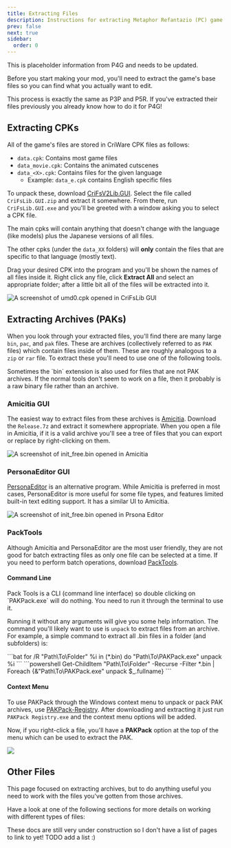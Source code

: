```yaml
---
title: Extracting Files
description: Instructions for extracting Metaphor Refantazio (PC) game files.
prev: false
next: true
sidebar:
  order: 0
---
```



<Aside>This is placeholder information from P4G and needs to be updated.</Aside>

Before you start making your mod, you'll need to extract the game's base files so you can find what you actually want to edit.

<Aside>
  This process is exactly the same as P3P and P5R. If you've extracted their
  files previously you already know how to do it for P4G!
</Aside>

## Extracting CPKs

All of the game's files are stored in CriWare CPK files as follows:

- `data.cpk`: Contains most game files
- `data_movie.cpk`: Contains the animated cutscenes
- `data_<X>.cpk`: Contains files for the given language
  - Example: `data_e.cpk` contains English specific files

To unpack these, download [CriFsV2Lib.GUI](https://github.com/Sewer56/CriFsV2Lib/releases/latest). Select the file called `CriFsLib.GUI.zip` and extract it somewhere.
From there, run `CriFsLib.GUI.exe` and you'll be greeted with a window asking you to select a CPK file.

<Aside>
The main cpks will contain anything that doesn't change with the language (like models) plus the Japanese versions of all files.

The other cpks (under the `data_XX` folders) will **only** contain the files that are specific to that language (mostly text).

</Aside>

Drag your desired CPK into the program and you'll be shown the names of all files inside it. Right click any file, click **Extract All** and select an appropriate folder; after a little bit all of the files will be extracted into it.

![A screenshot of `umd0.cpk` opened in CriFsLib GUI](../../../../../assets/general/getting-started/extracting-files/crifs-extract-all.png)

## Extracting Archives (PAKs)

When you look through your extracted files, you'll find there are many large `bin`, `pac`, and `pak` files. These are archives (collectively referred to as `PAK` files) which contain files inside of them. These are roughly analogous to a `zip` or `rar` file. To extract these you'll need to use one of the following tools.

<Aside>
  Sometimes the `bin` extension is also used for files that are not PAK
  archives. If the normal tools don't seem to work on a file, then it probably
  is a raw binary file rather than an archive.
</Aside>

### Amicitia GUI

The easiest way to extract files from these archives is [Amicitia](https://github.com/tge-was-taken/Amicitia/releases/latest). Download the `Release.7z` and extract it somewhere appropriate. When you open a file in Amicitia, if it is a valid archive you'll see a tree of files that you can export or replace by right-clicking on them.

![A screenshot of `init_free.bin` opened in Amicitia ](../../../../../assets/general/getting-started/extracting-files/amicitia.png)

### PersonaEditor GUI

[PersonaEditor](https://github.com/Meloman19/PersonaEditor/releases/latest) is an alternative program. While Amicitia is preferred in most cases, PersonaEditor is more useful for some file types, and features limited built-in text editing support. It has a similar UI to Amicitia.

![A screenshot of `init_free.bin` opened in Prsona Editor](../../../../../assets/general/getting-started/extracting-files/persona-editor.png)

### PackTools

Although Amicitia and PersonaEditor are the most user friendly, they are not good for batch extracting files as only one file can be selected at a time. If you need to perform batch operations, download [PackTools](https://github.com/tge-was-taken/AtlusFileSystemLibrary/releases/latest).

#### Command Line

<Aside>
  Pack Tools is a CLI (command line interface) so double clicking on
  `PAKPack.exe` will do nothing. You need to run it through the terminal to use
  it.
</Aside>

Running it without any arguments will give you some help information. The command you'll likely want to use is `unpack` to extract files from an archive. For example, a simple command to extract all .bin files in a folder (and subfolders) is:

<Tabs>
<TabItem label="Command Prompt">
```bat
for /R "Path\To\Folder" %i in (*.bin) do "Path\To\PAKPack.exe" unpack %i
```
</TabItem>

<TabItem label="PowerShell">
```powershell
Get-ChildItem "Path\To\Folder" -Recurse -Filter *.bin | Foreach {&"Path\To\PAKPack.exe" unpack $_.fullname}
```
</TabItem>
</Tabs>

#### Context Menu

To use PAKPack through the Windows context menu to unpack or pack PAK archives, use [PAKPack-Registry](https://github.com/LTSophia/PAKPack-Registry/releases/latest). After downloading and extracting it just run `PAKPack Registry.exe` and the context menu options will be added.

Now, if you right-click a file, you'll have a **PAKPack** option at the top of the menu which can be used to extract the PAK.

![](../../../../../assets/general/getting-started/extracting-files/pak-unpack-context.png)

## Other Files

This page focused on extracting archives, but to do anything useful you need to work with the files you've gotten from those archives.

Have a look at one of the following sections for more details on working with different types of files:

<Aside type="caution">
  These docs are still very under construction so I don't have a list of pages
  to link to yet! TODO add a list :)
</Aside>

